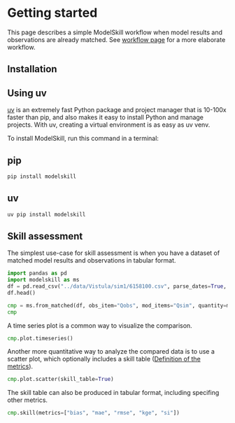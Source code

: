 # Getting started


This page describes a simple ModelSkill workflow when model
results and observations are already matched. See [workflow page](workflow.qmd) for a more elaborate workflow.   

## Installation

::: {.callout-tip}
# Using uv
[uv](https://docs.astral.sh/uv/) is an extremely fast Python package and project manager that is 10-100x faster than pip, and also makes it easy to install Python and manage projects. With uv, creating a virtual environment is as easy as uv venv.
:::

To install ModelSkill, run this command in a terminal:

::: {.panel-tabset}
## pip

```bash
pip install modelskill
```

## uv

```bash
uv pip install modelskill
```
:::

## Skill assessment

The simplest use-case for skill assessment is when you have a dataset of matched model results and observations in tabular format.

```python
import pandas as pd
import modelskill as ms
df = pd.read_csv("../data/Vistula/sim1/6158100.csv", parse_dates=True, index_col="Date")
df.head()
```

```python
cmp = ms.from_matched(df, obs_item="Qobs", mod_items="Qsim", quantity=ms.Quantity("Discharge", "m3/s"))
cmp
```

A time series plot is a common way to visualize the comparison.

```python
cmp.plot.timeseries()
```

Another more quantitative way to analyze the compared data is to use a scatter plot, which optionally includes a skill table ([Definition of the metrics](`modelskill.metrics`)).

```python
cmp.plot.scatter(skill_table=True)
```

The skill table can also be produced in tabular format, including specifing other metrics.

```python
cmp.skill(metrics=["bias", "mae", "rmse", "kge", "si"])
```